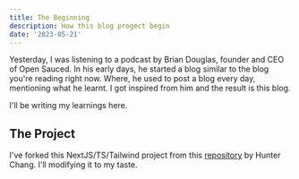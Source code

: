 ```yaml
---
title: The Beginning
description: How this blog progect begin
date: '2023-05-21'
---
```


Yesterday, I was listening to a podcast by Brian Douglas, founder and CEO of Open Sauced. In his early days, he started a blog similar to the blog you're reading right now.
Where, he used to post a blog every day, mentioning what he learnt. I got inspired from him and the result is this blog.

I'll be writing my learnings here.

## The Project

I've forked this NextJS/TS/Tailwind project from this [repository](https://github.com/ChangoMan/nextjs-typescript-mdx-blog) by Hunter Chang. I'll modifying it to my taste.
